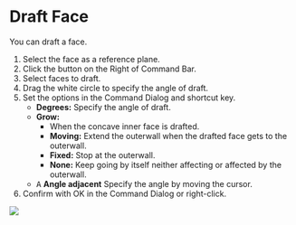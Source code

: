 
<Reference shortcut="" command="Draft Face" button="" />

# Draft Face

You can draft a face.

1. Select the face as a reference plane.
2. Click the button <ButtonIcon type="button-draft-face" /> on the Right of Command Bar.
3. Select faces to draft.
4. Drag the white circle to specify the angle of draft.
5. Set the options in the Command Dialog and shortcut key.
    - **Degrees:** Specify the angle of draft.
    - **Grow:**
        - When the concave inner face is drafted.
        - **Moving:** Extend the outerwall when the drafted face gets to the outerwall.
        - **Fixed:** Stop at the outerwall.
        - **None:** Keep going by itself neither affecting or affected by the outerwall.
    - <kbd>A</kbd> **Angle adjacent** Specify the angle by moving the cursor.
6. Confirm with OK in the Command Dialog or right-click.

![](/img/draft-face.gif)



